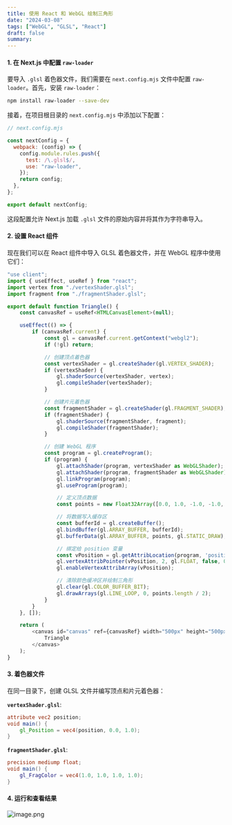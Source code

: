 ```yaml
---
title: 使用 React 和 WebGL 绘制三角形
date: "2024-03-08"
tags: ["WebGL", "GLSL", "React"]
draft: false
summary:
---
```


#### 1. 在 Next.js 中配置 `raw-loader`

要导入 `.glsl` 着色器文件，我们需要在 `next.config.mjs` 文件中配置 `raw-loader`。首先，安装 `raw-loader`：

```bash
npm install raw-loader --save-dev
```

接着，在项目根目录的 `next.config.mjs` 中添加以下配置：

```javascript
// next.config.mjs

const nextConfig = {
  webpack: (config) => {
    config.module.rules.push({
      test: /\.glsl$/,
      use: "raw-loader",
    });
    return config;
  },
};

export default nextConfig;
```

这段配置允许 Next.js 加载 `.glsl` 文件的原始内容并将其作为字符串导入。

#### 2. 设置 React 组件

现在我们可以在 React 组件中导入 GLSL 着色器文件，并在 WebGL 程序中使用它们：

```javascript
"use client";
import { useEffect, useRef } from "react";
import vertex from "./vertexShader.glsl";
import fragment from "./fragmentShader.glsl";

export default function Triangle() {
    const canvasRef = useRef<HTMLCanvasElement>(null);

    useEffect(() => {
        if (canvasRef.current) {
            const gl = canvasRef.current.getContext("webgl2");
            if (!gl) return;

            // 创建顶点着色器
            const vertexShader = gl.createShader(gl.VERTEX_SHADER);
            if (vertexShader) {
                gl.shaderSource(vertexShader, vertex);
                gl.compileShader(vertexShader);
            }

            // 创建片元着色器
            const fragmentShader = gl.createShader(gl.FRAGMENT_SHADER);
            if (fragmentShader) {
                gl.shaderSource(fragmentShader, fragment);
                gl.compileShader(fragmentShader);
            }

            // 创建 WebGL 程序
            const program = gl.createProgram();
            if (program) {
                gl.attachShader(program, vertexShader as WebGLShader);
                gl.attachShader(program, fragmentShader as WebGLShader);
                gl.linkProgram(program);
                gl.useProgram(program);

                // 定义顶点数据
                const points = new Float32Array([0.0, 1.0, -1.0, -1.0, 1.0, -1.0]);

                // 将数据写入缓存区
                const bufferId = gl.createBuffer();
                gl.bindBuffer(gl.ARRAY_BUFFER, bufferId);
                gl.bufferData(gl.ARRAY_BUFFER, points, gl.STATIC_DRAW);

                // 绑定给 position 变量
                const vPosition = gl.getAttribLocation(program, 'position');
                gl.vertexAttribPointer(vPosition, 2, gl.FLOAT, false, 0, 0);
                gl.enableVertexAttribArray(vPosition);

                // 清除颜色缓冲区并绘制三角形
                gl.clear(gl.COLOR_BUFFER_BIT);
                gl.drawArrays(gl.LINE_LOOP, 0, points.length / 2);
            }
        }
    }, []);

    return (
        <canvas id="canvas" ref={canvasRef} width="500px" height="500px">
            Triangle
        </canvas>
    );
}
```

#### 3. 着色器文件

在同一目录下，创建 GLSL 文件并编写顶点和片元着色器：

**`vertexShader.glsl`**:

```glsl
attribute vec2 position;
void main() {
    gl_Position = vec4(position, 0.0, 1.0);
}

```

**`fragmentShader.glsl`**:

```glsl
precision mediump float;
void main() {
    gl_FragColor = vec4(1.0, 1.0, 1.0, 1.0);
}
```

#### 4. 运行和查看结果

![image.png](https://p0-xtjj-private.juejin.cn/tos-cn-i-73owjymdk6/ae67f63444244d729c8a46847123a4e4~tplv-73owjymdk6-jj-mark-v1:0:0:0:0:5o6Y6YeR5oqA5pyv56S-5Yy6IEAgcHp6eg==:q75.awebp?policy=eyJ2bSI6MywidWlkIjoiMTM4MDY0MjMzNjAyNjgxMyJ9&rk3s=f64ab15b&x-orig-authkey=f32326d3454f2ac7e96d3d06cdbb035152127018&x-orig-expires=1734229623&x-orig-sign=3AD%2FKpqDVxB%2FntVbTsmhLvDUExE%3D)
